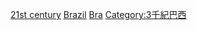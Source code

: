 {{Portal|巴西}}

[[Category:各世紀巴西|21st century]]
[[Category:21世紀各國|Brazil]]
[[Category:21世紀南美洲|Bra]]
[[Category:3千紀巴西|Category:3千紀巴西]]